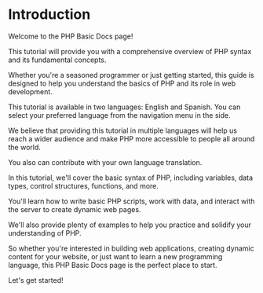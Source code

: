 # Introduction

Welcome to the PHP Basic Docs page!

This tutorial will provide you with a comprehensive overview of PHP syntax and its fundamental concepts.

Whether you're a seasoned programmer or just getting started, this guide is designed to help you understand
the basics of PHP and its role in web development.

This tutorial is available in two languages: English and Spanish. You can select your preferred language from
the navigation menu in the side.

We believe that providing this tutorial in multiple languages will help us reach a wider audience and make PHP
more accessible to people all around the world.


<Callout emoji="🏳️" type="info">
  You also can contribute with your own language translation.
</Callout>

In this tutorial, we'll cover the basic syntax of PHP, including variables, data types, control structures,
functions, and more.

You'll learn how to write basic PHP scripts, work with data, and interact with the server to create dynamic web pages.

We'll also provide plenty of examples to help you practice and solidify your understanding of PHP.

So whether you're interested in building web applications, creating dynamic content for your website, or just want to learn
a new programming language, this PHP Basic Docs page is the perfect place to start.

Let's get started!
